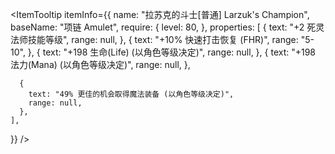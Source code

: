 
<ItemTooltip
  itemInfo={{
    name: "拉苏克的斗士[普通] Larzuk's Champion",
    baseName: "项链 Amulet",
    require: {
      level: 80,
    },
    properties: [
      {
        text: "+2 死灵法师技能等级",
        range: null,
      },
      {
        text: "+10% 快速打击恢复 (FHR)",
        range: "5-10",
      },
      {
        text: "+198 生命(Life) (以角色等级决定)",
        range: null,
      },
      {
        text: "+198 法力(Mana) (以角色等级决定)",
        range: null,
      },

      {
        text: "49% 更佳的机会取得魔法装备 (以角色等级决定)",
        range: null,
      },
    ],
  }}
/>

